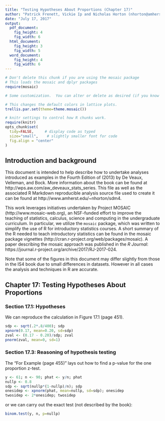 ```yaml
---
title: "Testing Hypotheses About Proportions (Chapter 17)"
author: "Patrick Frenett, Vickie Ip and Nicholas Horton (nhorton@amherst.edu)"
date: "July 17, 2017"
output: 
  pdf_document:
    fig_height: 4
    fig_width: 6
  html_document:
    fig_height: 3
    fig_width: 5
  word_document:
    fig_height: 4
    fig_width: 6
---
```

  
  
  ```r
# Don't delete this chunk if you are using the mosaic package
# This loads the mosaic and dplyr packages
require(mosaic)
```

```r
# Some customization.  You can alter or delete as desired (if you know what you are doing).

# This changes the default colors in lattice plots.
trellis.par.set(theme=theme.mosaic())  

# knitr settings to control how R chunks work.
require(knitr)
opts_chunk$set(
  tidy=FALSE,     # display code as typed
  size="small",    # slightly smaller font for code
  fig.align = "center"
)
```

## Introduction and background 

This document is intended to help describe how to undertake analyses introduced 
as examples in the Fourth Edition of \emph{Intro Stats} (2013) by De Veaux, Velleman, and Bock.
More information about the book can be found at http://wps.aw.com/aw_deveaux_stats_series.  This
file as well as the associated R Markdown reproducible analysis source file used to create it can be found at http://www.amherst.edu/~nhorton/sdm4.

This work leverages initiatives undertaken by Project MOSAIC (http://www.mosaic-web.org), an NSF-funded effort to improve the teaching of statistics, calculus, science and computing in the undergraduate curriculum. In particular, we utilize the `mosaic` package, which was written to simplify the use of R for introductory statistics courses. A short summary of the R needed to teach introductory statistics can be found in the mosaic package vignettes (http://cran.r-project.org/web/packages/mosaic). A paper describing the mosaic approach was published in the *R Journal*: https://journal.r-project.org/archive/2017/RJ-2017-024.

Note that some of the figures in this document may differ slightly from those in the IS4 book due to small differences in datasets. However in all cases the analysis and techniques in R are accurate.

## Chapter 17: Testing Hypotheses About Proportions

### Section 17.1: Hypotheses

We can reproduce the calculation in Figure 17.1 (page 451).

```r
sdp <- sqrt(.2*.8/400); sdp
xpnorm(0.17, mean=0.20, sd=sdp)
zval <- (0.17 - 0.20)/sdp; zval
pnorm(zval, mean=0, sd=1)
```

### Section 17.3: Reasoning of hypothesis testing

The "For Example (page 455)" lays out how to find a p-value for the one proportion z-test.

```r
y <- 61; n <- 90; phat <- y/n; phat
nullp <- 0.8
sdp <- sqrt(nullp*(1-nullp)/n); sdp
onesidep <- xpnorm(phat, mean=nullp, sd=sdp); onesidep
twosidep <- 2*onesidep; twosidep
```

or we can carry out the exact test (not described by the book):

```r
binom.test(y, n, p=nullp)
```
